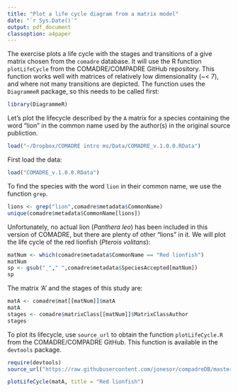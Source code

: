 ```yaml
---
title: "Plot a life cycle diagram from a matrix model"
date: "`r Sys.Date()`"
output: pdf_document
classoption: a4paper
---
```

  

The exercise plots a life cycle with the stages and transitions of a give matrix chosen from the `comadre` database. It will use the R function `plotLifeCycle` from the COMADRE/COMPADRE GitHub repository. This function works well with matrices of relatively low dimensionality (~< 7), and where not many transitions are depicted. The function uses the `DiagrammeR` package, so this needs to be called first:

```r
library(DiagrammeR)
```

Let's plot the lifecycle described by the `A` matrix for a species containing the word "lion" in the common name used by the author(s) in the original source publiction.

```r
load("~/Dropbox/COMADRE intro ms/Data/COMADRE_v.1.0.0.RData")
```

First load the data:
```r
load("COMADRE_v.1.0.0.RData")
```

To find the species with the word `lion` in their common name, we use the function `grep`.

```r
lions <- grep("lion",comadre$metadata$CommonName)
unique(comadre$metadata$CommonName[lions])
```

Unfortunately, no actual lion (*Panthera leo*) has been included in this version of COMADRE, but there are plenty of other "lions" in it. We will plot the life cycle of the red lionfish (*Pterois volitans*):

```r
matNum <- which(comadre$metadata$CommonName == "Red lionfish")
matNum
sp <- gsub("_"," ",comadre$metadata$SpeciesAccepted[matNum])
sp
```

The matrix 'A' and the stages of this study are:

```r
matA <- comadre$mat[[matNum]]$matA
matA
stages <- comadre$matrixClass[[matNum]]$MatrixClassAuthor
stages
```

To plot its lifecycle, use `source_url` to obtain the function `plotLifeCycle.R` from the COMADRE/COMPADRE GitHub. This function is available in the `devtools` package.

```r
require(devtools)
source_url("https://raw.githubusercontent.com/jonesor/compadreDB/master/Functions/plotLifeCycle.R")
```


```r
plotLifeCycle(matA, title = "Red lionfish")
```

